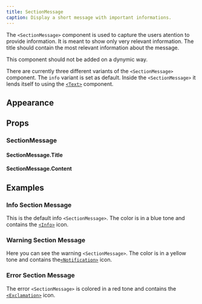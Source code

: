 ```yaml
---
title: SectionMessage
caption: Display a short message with important informations.
---
```


The `<SectionMessage>` component is used to capture the users atention to provide information. It is meant to show only very relevant information. The title should contain the most relevant information about the message.

This component should not be added on a dynymic way.

There are currently three different variants of the `<SectionMessage>` component. The `info` variant is set as default. Inside the `<SectionMessage>` it lends itself to using the [`<Text>`](/componentss/text/) component.

## Appearance

<AppearanceDemo component={title} />
<AppearanceTable component={title} />

## Props

### SectionMessage

<PropsTable component={title} />

#### SectionMessage.Title

<PropsTable component="SectionMessageTitle" />

#### SectionMessage.Content

<PropsTable component="SectionMessageContent" />

## Examples

### Info Section Message

This is the default info `<SectionMessage>`. The color is in a blue tone and contains the [`<Info>`](/foundations/icons/#info) icon.

<ComponentDemo file="./section-message-info.demo.tsx" />

### Warning Section Message

Here you can see the warning `<SectionMessage>`. The color is in a yellow tone and contains the[`<Notification>`](/foundations/icons/#info) icon.

### Error Section Message

The error `<SectionMessage>` is colored in a red tone and contains the [`<Exclamation>`](/foundations/icons/#info) icon.

<ComponentDemo file="./section-message-error.demo.tsx" />
